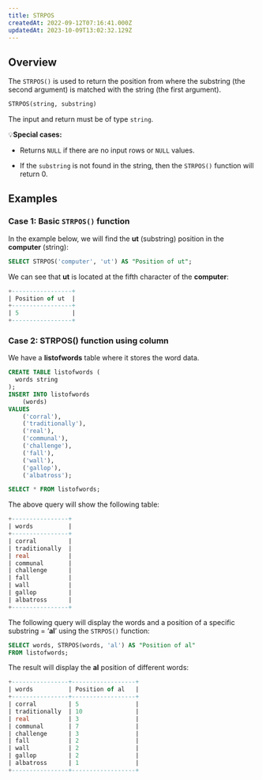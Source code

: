 ```yaml
---
title: STRPOS
createdAt: 2022-09-12T07:16:41.000Z
updatedAt: 2023-10-09T13:02:32.129Z
---
```


## Overview

The `STRPOS()` is used to return the position from where the substring (the second argument) is matched with the string (the first argument).

```sql
STRPOS(string, substring)
```

The input and return must be of type `string`.

💡**Special cases:**

*   Returns `NULL` if there are no input rows or `NULL` values.

*   If the `substring` is not found in the string, then the `STRPOS()` function will return 0.

## Examples

### Case 1: Basic `STRPOS()` function

In the example below, we will find the **ut** (substring) position in the **computer** (string):

```sql
SELECT STRPOS('computer', 'ut') AS "Position of ut";
```

We can see that **ut** is located at the fifth character of the **computer**:

```sql
+-----------------+
| Position of ut  |
+-----------------+
| 5               |
+-----------------+
```

### Case 2: STRPOS() function using column

We have a **listofwords** table where it stores the word data.

```sql
CREATE TABLE listofwords (
  words string
);
INSERT INTO listofwords 
    (words) 
VALUES 
    ('corral'),
    ('traditionally'),
    ('real'),
    ('communal'),
    ('challenge'),
    ('fall'),
    ('wall'),
    ('gallop'),
    ('albatross');
```

```sql
SELECT * FROM listofwords;
```

The above query will show the following table:

```sql
+----------------+
| words          |
+----------------+
| corral         |
| traditionally  | 
| real           | 
| communal       | 
| challenge      | 
| fall           | 
| wall           | 
| gallop         | 
| albatross      | 
+----------------+
```

The following query will display the words and a position of a specific substring = ‘**al**’ using the `STRPOS()` function:

```sql
SELECT words, STRPOS(words, 'al') AS "Position of al"
FROM listofwords;
```

The result will display the **al** position of different words:

```sql
+----------------+------------------+
| words          | Position of al   |
+----------------+------------------+
| corral         | 5                |
| traditionally  | 10               |
| real           | 3                |
| communal       | 7                |
| challenge      | 3                |
| fall           | 2                |
| wall           | 2                |
| gallop         | 2                |
| albatross      | 1                |
+----------------+------------------+
```

